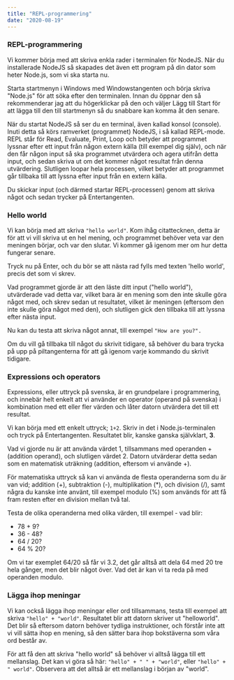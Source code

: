 ```yaml
---
title: "REPL-programmering"
date: "2020-08-19"
---
```


### REPL-programmering

Vi kommer börja med att skriva enkla rader i terminalen för NodeJS. När du installerade NodeJS så skapades det även ett program på din dator som heter Node.js, som vi ska starta nu.

Starta startmenyn i Windows med Windowstangenten och börja skriva "Node.js" för att söka efter den terminalen. Innan du öppnar den så rekommenderar jag att du högerklickar på den och väljer Lägg till Start för att lägga till den till startmenyn så du snabbare kan komma åt den senare.

När du startat NodeJS så ser du en terminal, även kallad konsol (console). Inuti detta så körs ramverket (programmet) NodeJS, i så kallad REPL-mode. REPL står för Read, Evaluate, Print, Loop och betyder att programmet lyssnar efter ett input från någon extern källa (till exempel dig själv), och när den får någon input så ska programmet utvärdera och agera utifrån detta input, och sedan skriva ut om det kommer något resultat från denna utvärdering. Slutligen loopar hela processen, vilket betyder att programmet går tillbaka till att lyssna efter input från en extern källa.

Du skickar input (och därmed startar REPL-processen) genom att skriva något och sedan trycker på Entertangenten.

### Hello world

Vi kan börja med att skriva `"hello world"`. Kom ihåg citattecknen, detta är för att vi vill skriva ut en hel mening, och programmet behöver veta var den meningen börjar, och var den slutar. Vi kommer gå igenom mer om hur detta fungerar senare.

Tryck nu på Enter, och du bör se att nästa rad fylls med texten 'hello world', precis det som vi skrev.

Vad programmet gjorde är att den läste ditt input ("hello world"), utvärderade vad detta var, vilket bara är en mening som den inte skulle göra något med, och skrev sedan ut resultatet, vilket är meningen (eftersom den inte skulle göra något med den), och slutligen gick den tillbaka till att lyssna efter nästa input.

Nu kan du testa att skriva något annat, till exempel `"How are you?".`

Om du vill gå tillbaka till något du skrivit tidigare, så behöver du bara trycka på upp på piltangenterna för att gå igenom varje kommando du skrivit tidigare.

### Expressions och operators

Expressions, eller uttryck på svenska, är en grundpelare i programmering, och innebär helt enkelt att vi använder en operator (operand på svenska) i kombination med ett eller fler värden och låter datorn utvärdera det till ett resultat.

Vi kan börja med ett enkelt uttryck; `1+2`. Skriv in det i Node.js-terminalen och tryck på Entertangenten. Resultatet blir, kanske ganska självklart, **3**.

Vad vi gjorde nu är att använda värdet 1, tillsammans med operanden + (addition operand), och slutligen värdet 2. Datorn utvärderar detta sedan som en matematisk uträkning (addition, eftersom vi använde +).

För matematiska uttryck så kan vi använda de flesta operanderna som du är van vid; addition (+), subtraktion (-), multiplikation (\*), och division (/), samt några du kanske inte använt, till exempel modulo (%) som används för att få fram resten efter en division mellan två tal.

Testa de olika operanderna med olika värden, till exempel - vad blir:

- 78 + 9?
- 36 - 48?
- 64 / 20?
- 64 % 20?

Om vi tar exemplet 64/20 så får vi 3.2, det går alltså att dela 64 med 20 tre hela gånger, men det blir något över. Vad det är kan vi ta reda på med operanden modulo.

### Lägga ihop meningar

Vi kan också lägga ihop meningar eller ord tillsammans, testa till exempel att skriva `"hello" + "world"`. Resultatet blir att datorn skriver ut "helloworld". Det blir så eftersom datorn behöver tydliga instruktioner, och förstår inte att vi vill sätta ihop en mening, så den sätter bara ihop bokstäverna som våra ord består av.

För att få den att skriva "hello world" så behöver vi alltså lägga till ett mellanslag. Det kan vi göra så här: `"hello" + " " + "world"`, eller `"hello" + " world"`. Observera att det alltså är ett mellanslag i början av "world".
